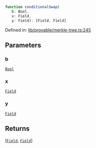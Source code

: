 ```ts
function conditionalSwap(
   b: Bool, 
   x: Field, 
   y: Field): [Field, Field]
```

Defined in: [lib/provable/merkle-tree.ts:245](https://github.com/o1-labs/o1js/blob/46b9772d07785397c4bd76a102bc9f6730d321bb/src/lib/provable/merkle-tree.ts#L245)

## Parameters

### b

[`Bool`](../classes/Bool.mdx)

### x

[`Field`](../classes/Field.mdx)

### y

[`Field`](../classes/Field.mdx)

## Returns

\[[`Field`](../type-aliases/Field.mdx), [`Field`](../type-aliases/Field.mdx)\]
